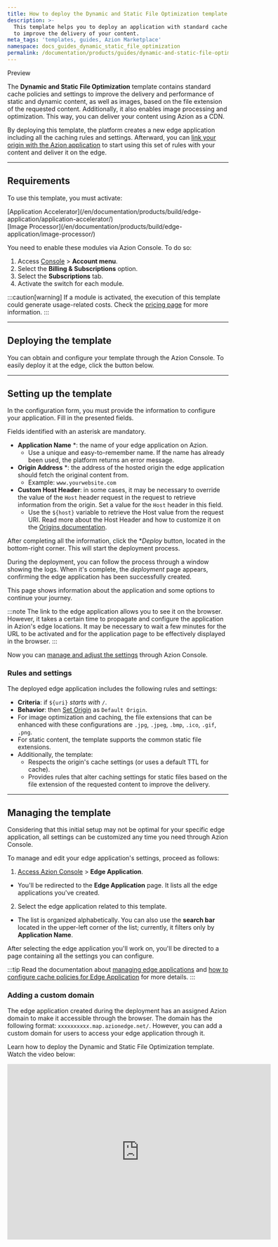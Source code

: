 ```yaml
---
title: How to deploy the Dynamic and Static File Optimization template
description: >-
  This template helps you to deploy an application with standard cache policies
  to improve the delivery of your content.
meta_tags: 'templates, guides, Azion Marketplace'
namespace: docs_guides_dynamic_static_file_optimization
permalink: /documentation/products/guides/dynamic-and-static-file-optimization-template/
---
```



<Tag severity="info" client:only="vue">
Preview
</Tag>

The **Dynamic and Static File Optimization** template contains standard cache policies and settings to improve the delivery and performance of static and dynamic content, as well as images, based on the file extension of the requested content. Additionally, it also enables image processing and optimization. This way, you can deliver your content using Azion as a CDN.

By deploying this template, the platform creates a new edge application including all the caching rules and settings. Afterward, you can [link your origin with the Azion application](#adding-a-custom-domain) to start using this set of rules with your content and deliver it on the edge.

---

## Requirements

To use this template, you must activate:

<Tag severity="info" client:only="vue">
[Application Accelerator](/en/documentation/products/build/edge-application/application-accelerator/)
</Tag>
<br/>
<Tag severity="info" client:only="vue">
[Image Processor](/en/documentation/products/build/edge-application/image-processor/)
</Tag>

You need to enable these modules via Azion Console. To do so:

1. Access [Console](/en/documentation/products/guides/how-to-access-azion-console/) > **Account menu**.
2. Select the **Billing & Subscriptions** option.
3. Select the **Subscriptions** tab.
4. Activate the switch for each module.

:::caution[warning]
If a module is activated, the execution of this template could generate usage-related costs. Check the [pricing page](/en/documentation/products/pricing/) for more information.
:::

---

## Deploying the template

You can obtain and configure your template through the Azion Console. To easily deploy it at the edge, click the button below.

<LinkButton
    label="Deploy"
    link="https://console.azion.com/create/azion/dynamic-and-static-file-optimization"
    icon="ai ai-azion"
    icon-pos="left"
  />

---

## Setting up the template

In the configuration form, you must provide the information to configure your application. Fill in the presented fields. 

Fields identified with an asterisk are mandatory.

- **Application Name** *: the name of your edge application on Azion.
    - Use a unique and easy-to-remember name. If the name has already been used, the platform returns an error message.
- **Origin Address** *: the address of the hosted origin the edge application should fetch the original content from.
    - Example: `www.yourwebsite.com`
- **Custom Host Header**: in some cases, it may be necessary to override the value of the `Host` header request in the request to retrieve information from the origin. Set a value for the `Host` header in this field.
    - Use the `${host}` variable to retrieve the Host value from the request URI. Read more about the Host Header and how to customize it on the [Origins documentation](/en/documentation/products/build/edge-application/origins/#host-header).

After completing all the information, click the **Deploy* button, located in the bottom-right corner. This will start the deployment process.

During the deployment, you can follow the process through a window showing the logs. When it's complete, the *deployment* page appears, confirming the edge application has been successfully created.

This page shows information about the application and some options to continue your journey.

:::note
The link to the edge application allows you to see it on the browser. However, it takes a certain time to propagate and configure the application in Azion's edge locations. It may be necessary to wait a few minutes for the URL to be activated and for the application page to be effectively displayed in the browser.
:::

Now you can [manage and adjust the settings](#managing-the-template) through Azion Console.

### Rules and settings

The deployed edge application includes the following rules and settings:

- **Criteria**: if `${uri}` *starts with* `/`.
- **Behavior**: then [Set Origin](/en/documentation/products/build/edge-application/rules-engine/#set-origin) as `Default Origin`.
- For image optimization and caching, the file extensions that can be enhanced with these configurations are `.jpg`, `.jpeg`, `.bmp`, `.ico`, `.gif`, `.png`. 
- For static content, the template supports the common static file extensions. 
- Additionally, the template:
    - Respects the origin's cache settings (or uses a default TTL for cache).
    - Provides rules that alter caching settings for static files based on the file extension of the requested content to improve the delivery.

---

## Managing the template

Considering that this initial setup may not be optimal for your specific edge application, all settings can be customized any time you need through Azion Console.

To manage and edit your edge application's settings, proceed as follows:

1. [Access Azion Console](/en/documentation/products/guides/how-to-access-azion-console/) > **Edge Application**.
- You'll be redirected to the **Edge Application** page. It lists all the edge applications you've created. 
2. Select the edge application related to this template. 
- The list is organized alphabetically. You can also use the **search bar** located in the upper-left corner of the list; currently, it filters only by **Application Name**.

After selecting the edge application you'll work on, you'll be directed to a page containing all the settings you can configure.

:::tip
Read the documentation about [managing edge applications](/en/documentation/products/build/edge-application/first-steps/) and [how to configure cache policies for Edge Application](/en/documentation/products/guides/cache-settings/) for more details.
:::

### Adding a custom domain

The edge application created during the deployment has an assigned Azion domain to make it accessible through the browser. The domain has the following format: `xxxxxxxxxx.map.azionedge.net/`. However, you can add a custom domain for users to access your edge application through it.


<LinkButton link="/en/documentation/products/guides/configure-a-domain/" label="go to configuring a domain guide" severity="secondary" /> 


Learn how to deploy the Dynamic and Static File Optimization template. Watch the video below:
<div class="cms-embed">
  <iframe width="600" height="400" src="https://www.youtube.com/embed/O_LoGeyNAQY?si=kVeyrU8GOL6hXySi" loading="lazy" title="YouTube video player" frameborder="0" allow="accelerometer; autoplay; clipboard-write; encrypted-media; gyroscope; picture-in-picture; web-share" allowfullscreen></iframe>
</div>


